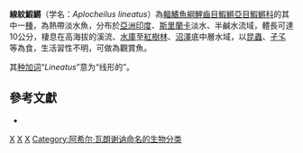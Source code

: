 {{Speciesbox 
| taxon = Aplocheilus lineatus
| image = Aplo male.jpg
| status = LC
| status_system = IUCN3.1
| authority = [[Achille_Valenciennes|Valenciennes]], 1846
| synonyms = *''Panchax lineatum'' <small>Valenciennes, 1846</small>
*''Aplochilus lineatus'' <small>Valenciennes, 1846</small>
*''Haplocheilus lineatus'' <small>Valenciennes, 1846</small>
*''Haplochilus lineatus'' <small>Valenciennes, 1846</small>
*''Panchax lineatus'' <small>Valenciennes, 1846</small>
*''Aplocheilus vittatus'' <small>Jerdon, 1849</small>
*''Aplocheilus affinis'' <small>Jerdon, 1849</small>
*''Haplochilus rubropictus'' <small>Stansch, 1973</small>
}}
'''線紋鰕鱂'''（学名：''Aplocheilus lineatus''）為[[輻鰭魚綱|輻鰭魚綱]][[鯉齒目|鯉齒目]][[鰕鱂亞目|鰕鱂亞目]][[鰕鱂科|鰕鱂科]]的其中一[[種|種]]，為熱帶淡水魚，分布於[[亞洲|亞洲]][[印度|印度]]、[[斯里蘭卡|斯里蘭卡]]淡水、半鹹水流域，體長可達10公分，棲息在高海拔的溪流、[[水庫|水庫]]至[[紅樹林|紅樹林]]、[[沼澤|沼澤]]底中層水域，以[[昆蟲|昆蟲]]、[[孑孓|孑孓]]等為食，生活習性不明，可做為觀賞魚。

其[[种加词|种加词]]“''Lineatus''”意为“线形的”。

== 參考文獻 ==
*{{FishBase_species|genus=Aplocheilus|species=lineatus|year=2014|month=7}}

{{Taxonbar|from=Q1574876}}

[[Category:觀賞魚|X]]
[[Category:鰕鱂屬|X]]
[[Category:1846年描述的魚類|X]]
[[Category:阿希尔·瓦朗谢讷命名的生物分类|Category:阿希尔·瓦朗谢讷命名的生物分类]]


{{魚類小作品}}